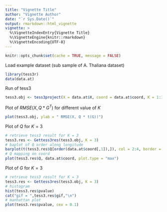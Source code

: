```yaml
---
title: "Vignette Title"
author: "Vignette Author"
date: "`r Sys.Date()`"
output: rmarkdown::html_vignette
vignette: >
  %\VignetteIndexEntry{Vignette Title}
  %\VignetteEngine{knitr::rmarkdown}
  %\VignetteEncoding{UTF-8}
---
```


```r
knitr::opts_chunk$set(cache = TRUE, message = FALSE)
```


Load example dataset (sub sample of A. Thaliana dataset)
```r
library(tess3r)
data(data.at)
```


Run of tess3
```r
tess3.obj <- tess3project(X = data.at$X, coord = data.at$coord, K = 1:10, ploidy = 1, openMP.core.num = 4)
```

Plot of $RMSE(X, Q * G^T)$ for different value of $K$
```r
plot(tess3.obj, ylab = " RMSE(X, Q * t(G))")
```

Plot of $Q$ for $K = 3$
```r
# retrieve tess3 result for K = 3
tess3.res <- Gettess3res(tess3.obj, K = 3)
# baplot of Q order along longitude
barplot(t(tess3.res$Q[order(data.at$coord[,1]),]), col = 2:4, border = NA)
# Q mapping on coord
plot(tess3.res$Q, data.at$coord, plot.type = "max")
```


Plot of $G$ for $K = 3$
```r
# retrieve tess3 result for K = 3
tess3.res <- Gettess3res(tess3.obj, K = 3)
# histogram
hist(tess3.res$pvalue)
cat("gif = ",tess3.res$gif,"\n")
# manhattan plot
plot(tess3.res$pvalue, cex = 0.1)
```

